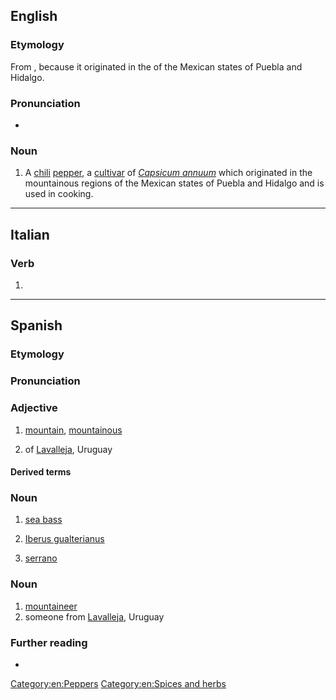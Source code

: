 {{also|Serrano}}
==English==
{{wikipedia|Serrano pepper}}

===Etymology===
From {{etyl|es|en}} {{m|en|serrano||mountainous}}, because it originated in the {{m|es|sierra|sierras|mountains}} of the Mexican states of Puebla and Hidalgo.
===Pronunciation===
* {{IPA|en|/səˈɹɑːnəʊ/}}
===Noun===
{{en-noun}}

# A [[chili]] [[pepper]], a [[cultivar]] of ''[[Capsicum annuum]]'' which originated in the mountainous regions of the Mexican states of Puebla and Hidalgo and is used in cooking.

[[Category:en:Peppers]]
[[Category:en:Spices and herbs]]

----

==Italian==

===Verb===
{{head|it|verb form}}

# {{inflection of|it|serrare||3|p|pres|indc}}

----

==Spanish==

===Etymology===
{{af|es|sierra|-ano}}

===Pronunciation===
{{es-IPA}}

===Adjective===
{{es-adj}}

# [[mountain]], [[mountainous]]
# {{lb|es|relational}} of [[Lavalleja]], Uruguay

====Derived terms====
{{col3|es
|cuerpo serrano
|jamón serrano}}

===Noun===
{{es-noun|m}}

# [[sea bass]]
# {{lb|es|mollusc}} [[w:Iberus gualterianus|Iberus gualterianus]]
# [[#English|serrano]] {{gloss|serrano chili}}

===Noun===
{{es-noun|m|f=serrana}}

# [[mountaineer]]
# someone from [[Lavalleja]], Uruguay

===Further reading===
* {{R:DRAE}}

{{C|es|Fish|Spices and herbs|Vegetables|Demonyms}}